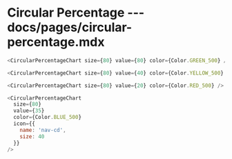 # Circular Percentage --- docs/pages/circular-percentage.mdx

```js live=true
<CircularPercentageChart size={80} value={80} color={Color.GREEN_500} />
```

```js live=true
<CircularPercentageChart size={80} value={40} color={Color.YELLOW_500} />
```

```js live=true
<CircularPercentageChart size={80} value={20} color={Color.RED_500} />
```

```js live=true
<CircularPercentageChart
  size={80}
  value={35}
  color={Color.BLUE_500}
  icon={{
    name: 'nav-cd',
    size: 40
  }}
/>
```
